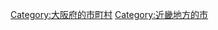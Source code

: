 {{Commonscat|Kawachinagano, Osaka}}
{{Catmore}}

{{DEFAULTSORT:Kawachinagano-shi}}
[[Category:大阪府的市町村|Category:大阪府的市町村]]
[[Category:近畿地方的市|Category:近畿地方的市]]